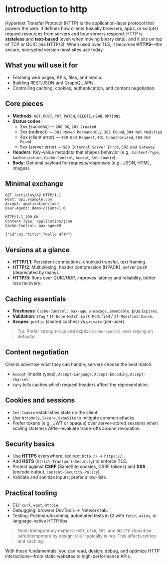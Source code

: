 # Introduction to http

Hypertext Transfer Protocol (HTTP) is the application-layer protocol that powers the web. It defines how clients (usually browsers, apps, or scripts) request resources from servers and how servers respond. HTTP is **stateless** and **text-based** (even when moving binary data), and it sits on top of TCP or QUIC (via HTTP/3). When used over TLS, it becomes **HTTPS**—the secure, encrypted version most sites use today.

## What you will use it for
- Fetching web pages, APIs, files, and media.
- Building REST/JSON and GraphQL APIs.
- Controlling caching, cookies, authentication, and content negotiation.

## Core pieces
- **Methods**: `GET`, `POST`, `PUT`, `PATCH`, `DELETE`, `HEAD`, `OPTIONS`.
- **Status codes**:
  - 2xx (success) — `200 OK`, `201 Created`
  - 3xx (redirect) — `301 Moved Permanently`, `302 Found`, `304 Not Modified`
  - 4xx (client error) — `400 Bad Request`, `401 Unauthorized`, `404 Not Found`
  - 5xx (server error) — `500 Internal Server Error`, `502 Bad Gateway`
- **Headers**: Key–value metadata that shapes behavior (e.g., `Content-Type`, `Authorization`, `Cache-Control`, `Accept`, `Set-Cookie`).
- **Body**: Optional payload for requests/responses (e.g., JSON, HTML, images).

## Minimal exchange

~~~http
GET /articles/42 HTTP/1.1
Host: api.example.com
Accept: application/json
User-Agent: demo-client/1.0
~~~

~~~http
HTTP/1.1 200 OK
Content-Type: application/json
Cache-Control: max-age=60

{"id":42,"title":"Hello HTTP"}
~~~

## Versions at a glance
- **HTTP/1.1**: Persistent connections, chunked transfer, text framing.
- **HTTP/2**: Multiplexing, header compression (HPACK), server push (deprecated by many).
- **HTTP/3**: Runs over QUIC/UDP, improves latency and reliability, better loss recovery.

## Caching essentials
- **Freshness**: `Cache-Control: max-age`, `s-maxage`, `immutable`, plus `Expires`.
- **Validation**: `ETag` / `If-None-Match`, `Last-Modified` / `If-Modified-Since`.
- **Scopes**: `public` (shared caches) vs `private` (per-user).

> Tip: Prefer strong `ETag`s and explicit `Cache-Control` over relying on defaults.

## Content negotiation
Clients advertise what they can handle; servers choose the best match:
- `Accept` (media types), `Accept-Language`, `Accept-Encoding`, `Accept-Charset`.
- `Vary` tells caches which request headers affect the representation.

## Cookies and sessions
- `Set-Cookie` establishes state on the client.
- Use `HttpOnly`, `Secure`, `SameSite` to mitigate common attacks.
- Prefer tokens (e.g., JWT or opaque) over server-stored sessions when scaling stateless APIs—evaluate trade-offs around revocation.

## Security basics
- Use **HTTPS** everywhere; redirect `http://` → `https://`.
- Add **HSTS** (`Strict-Transport-Security`) to enforce TLS.
- Protect against **CSRF** (SameSite cookies, CSRF tokens) and **XSS** (encode output, `Content-Security-Policy`).
- Validate and sanitize inputs; prefer allow-lists.

## Practical tooling
- CLI: `curl`, `wget`, `httpie`.
- Debugging: browser DevTools → Network tab.
- Testing: Postman/Insomnia, automated tests in CI with `fetch`, `axios`, or language-native HTTP libs.

> Note: Idempotency matters—`GET`, `HEAD`, `PUT`, and `DELETE` should be safe/idempotent by design; `POST` typically is not. This affects retries and caching.

With these fundamentals, you can read, design, debug, and optimize HTTP interactions—from static websites to high-performance APIs.